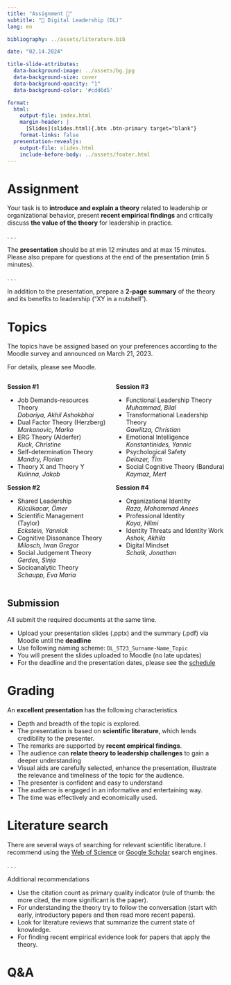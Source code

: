 ```yaml
---
title: "Assignment 📑"  
subtitle: "🧭 Digital Leadership (DL)"
lang: en

bibliography: ../assets/literature.bib

date: "02.14.2024"

title-slide-attributes:
  data-background-image: ../assets/bg.jpg
  data-background-size: cover
  data-background-opacity: "1"
  data-background-color: '#cdd6d5'

format: 
  html:
    output-file: index.html
    margin-header: | 
      [Slides](slides.html){.btn .btn-primary target="blank"}
    format-links: false       
  presentation-revealjs:
    output-file: slides.html
    include-before-body: ../assets/footer.html
---
```



# Assignment 

Your task is to **introduce and explain a theory** related to leadership or organizational behavior, present **recent empirical findings** and critically discuss **the value of the theory** for leadership in practice.

. . .

The **presentation** should be at min 12 minutes and at max 15 minutes. Please also prepare for questions at the end of the presentation (min 5 minutes).

. . .

In addition to the presentation, prepare a **2-page summary** of the theory and its benefits to leadership ("XY in a nutshell").

# Topics {.scrollable}

The topics have be assigned based on your preferences according to the Moodle survey and announced on March 21, 2023. 

For details, please see Moodle.

::: {.notes .html-hidden}

:::: {.columns}

::: {.column .fragment}

**Session #1**

- Job Demands-resources Theory    
  *Dobariya, Akhil Ashokbhai*
- Dual Factor Theory (Herzberg)    
  *Markanovic, Marko*
- ERG Theory (Alderfer)    
  *Kuck, Christine*
- Self-determination Theory    
  *Mandry, Florian*
- Theory X and Theory Y    
  *Kulinna, Jakob*

**Session #2**

- Shared Leadership    
  *Kücükacar, Ömer*
- Scientific Management (Taylor)    
  *Eckstein, Yannick*
- Cognitive Dissonance Theory    
  *Milosch, Iwan Gregor*
- Social Judgement Theory    
  *Gerdes, Sinja*
- Socioanalytic Theory    
  *Schaupp, Eva Maria*

:::

::: {.column .fragment}
**Session #3**

- Functional Leadership Theory    
  *Muhammad, Bilal*
- Transformational Leadership Theory    
  *Gawlitza, Christian*
- Emotional Intelligence    
  *Konstantinides, Yannic*
- Psychological Safety    
  *Deinzer, Tim*
- Social Cognitive Theory (Bandura)    
  *Kaymaz, Mert*

**Session #4**

- Organizational Identity    
  *Raza, Mohammad Anees*
- Professional Identity    
  *Kaya, Hilmi*
- Identity Threats and Identity Work    
  *Ashok, Akhila*
- Digital Mindset    
  *Schalk, Jonathan*
:::

::::

:::

## Submission

All submit the required documents at the same time.

::: {.incremental}
- Upload your presentation slides (.pptx) and the summary (.pdf) via Moodle until the **deadline**
- Use following naming scheme: `DL_ST23_Surname-Name_Topic`
- You will present the slides uploaded to Moodle (no late updates)
- For the deadline and the presentation dates, please see the [schedule](../admin/#schedule)
:::


# Grading

An **excellent presentation** has the following characteristics

:::{.incremental}
- Depth and breadth of the topic is explored.
- The presentation is based on **scientific literature**, which lends credibility to the presenter.
- The remarks are supported by **recent empirical findings**.
- The audience can **relate theory to leadership challenges** to gain a deeper understanding
- Visual aids are carefully selected, enhance the presentation, illustrate the relevance and timeliness of the topic for the audience.
- The presenter is confident and easy to understand
- The audience is engaged in an informative and entertaining way.
- The time was effectively and economically used.
:::

# Literature search

There are several ways of searching for relevant scientific literature. I recommend using the [Web of Science](http://webofknowledge.com.ezproxy.hnu.de/) or [Google Scholar](http://ezproxy.hnu.de/login?url=https://scholar.google.de) search engines.

. . .

:::{.h4}
Additional recommendations 
:::

:::{.incremental}
- Use the citation count as primary quality indicator (rule of thumb: the more cited, the more significant is the paper).
- For understanding the theory try to follow the conversation (start with early, introductory papers and then read more recent papers).
- Look for literature reviews that summarize the current state of knowledge.
- For finding recent empirical evidence look for papers that apply the theory.
:::

# Q&A {.html-hidden .unlisted background-color="#0333ff"}